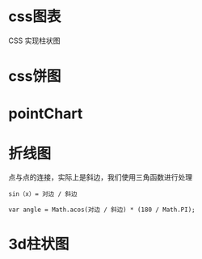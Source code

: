 
# css图表

CSS 实现柱状图

<Chart2d />

# css饼图

<Pie />

# pointChart

<PointChart />

# 折线图

点与点的连接，实际上是斜边，我们使用三角函数进行处理

`sin（x）= 对边 / 斜边`

`var angle = Math.acos(对边 / 斜边) * (180 / Math.PI);`

# 3d柱状图

<ThreeDChart />
